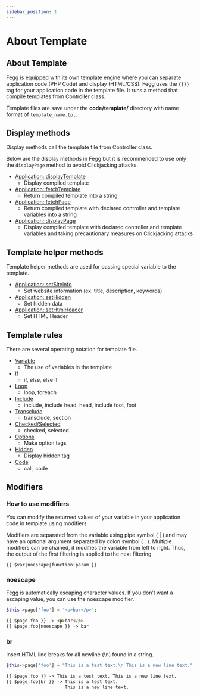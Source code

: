 ```yaml
---
sidebar_position: 1
---
```


# About Template

## About Template

Fegg is equipped with its own template engine where you can separate application code (PHP Code) and display (HTML/CSS). Fegg uses the `{{}}` tag for your application code in the template file. It runs a method that compile templates from Controller class.

Template files are save under the **code/template/** directory with name format of `template_name.tpl`.

## Display methods

Display methods call the template file from Controller class.

Below are the display methods in Fegg but it is recommended to use only the `displayPage` method to avoid Clickjacking attacks.

- [Application::displayTemplate](/docs/fegg/basic/templates/methods/displaytemplate)
  - Display compiled template
- [Application::fetchTemplate](/docs/fegg/basic/templates/methods/fetchtemplate)
  - Return compiled template into a string
- [Application::fetchPage](/docs/fegg/basic/templates/methods/fetchpage)
  - Return compiled template with declared controller and template variables into a string
- [Application::displayPage](/docs/fegg/basic/templates/methods/displaypage)
  - Display compiled template with declared controller and template variables and taking precautionary measures on Clickjacking attacks

## Template helper methods

Template helper methods are used for passing special variable to the template.

- [Application::setSiteinfo](/docs/fegg/basic/templates/helpers/setsiteinfo)
  - Set website information (ex. title, description, keywords)
- [Application::setHidden](/docs/fegg/basic/templates/helpers/sethidden)
  - Set hidden data
- [Application::setHtmlHeader](/docs/fegg/basic/templates/helpers/sethtmlheader)
  - Set HTML Header

## Template rules

There are several operating notation for template file.

- [Variable](/docs/fegg/basic/templates/rules/variable)
  - The use of variables in the template
- [If](/docs/fegg/basic/templates/rules/if)
  - if, else, else if
- [Loop](/docs/fegg/basic/templates/rules/loop)
  - loop, foreach
- [Include](/docs/fegg/basic/templates/rules/include)
  - include, include head, head, include foot, foot
- [Transclude](/docs/fegg/basic/templates/rules/transclude)
  - transclude, section
- [Checked/Selected](/docs/fegg/basic/templates/rules/checked_selected)
  - checked, selected
- [Options](/docs/fegg/basic/templates/rules/options)
  - Make option tags
- [Hidden](/docs/fegg/basic/templates/rules/hidden)
  - Display hidden tag
- [Code](/docs/fegg/basic/templates/rules/code)
  - call, code

## Modifiers

### How to use modifiers

You can modify the returned values of your variable in your application code in template using modifiers.

Modifiers are separated from the variable using pipe symbol ( | ) and may have an optional argument separated by colon symbol ( : ). Multiple modifiers can be chained, it modifies the variable from left to right. Thus, the output of the first filtering is applied to the next filtering.

```
{{ $var|noescape|function:param }}
```

### noescape

Fegg is automatically escaping character values. If you don’t want a escaping value, you can use the noescape modifier.

```php title="Controller"
$this->page['foo'] = '<p>bar</p>';
```

```html title="Template"
{{ $page.foo }} -> <p>bar</p>
{{ $page.foo|noescape }} -> bar
```

### br

Insert HTML line breaks for all newline (\\n) found in a string.

```php title="Controller"
$this->page['foo'] = "This is a test text.\n This is a new line text.";
```

```html title="Template"
{{ $page.foo }} -> This is a test text. This is a new line text.
{{ $page.foo|br }} -> This is a test text.
                      This is a new line text.
```

